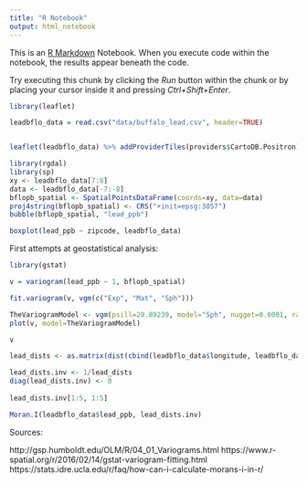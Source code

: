 ```yaml
---
title: "R Notebook"
output: html_notebook
---
```


This is an [R Markdown](http://rmarkdown.rstudio.com) Notebook. When you execute code within the notebook, the results appear beneath the code. 

Try executing this chunk by clicking the *Run* button within the chunk or by placing your cursor inside it and pressing *Ctrl+Shift+Enter*. 

```r

library(leaflet)

leadbflo_data = read.csv("data/buffalo_lead.csv", header=TRUE)


leaflet(leadbflo_data) %>% addProviderTiles(providers$CartoDB.Positron) %>% addCircles(color = ~lead_ppb, lng = ~longitude, lat = ~latitude)

```
```r
library(rgdal)
library(sp)
xy <- leadbflo_data[7:8]
data <- leadbflo_data[-7:-8]
bflopb_spatial <- SpatialPointsDataFrame(coords=xy, data=data)
proj4string(bflopb_spatial) <- CRS("+init=epsg:3857")
bubble(bflopb_spatial, "lead_ppb")
```
```r
boxplot(lead_ppb ~ zipcode, leadbflo_data)
```

First attempts at geostatistical analysis:

```r
library(gstat)

v = variogram(lead_ppb ~ 1, bflopb_spatial)

fit.variogram(v, vgm(c("Exp", "Mat", "Sph")))

TheVariogramModel <- vgm(psill=29.89239, model="Sph", nugget=0.0001, range=0.01814742)
plot(v, model=TheVariogramModel)

v
```
```r
lead_dists <- as.matrix(dist(cbind(leadbflo_data$longitude, leadbflo_data$latitude)))

lead_dists.inv <- 1/lead_dists
diag(lead_dists.inv) <- 0
 
lead_dists.inv[1:5, 1:5]

Moran.I(leadbflo_data$lead_ppb, lead_dists.inv)
```


Sources:

http://gsp.humboldt.edu/OLM/R/04_01_Variograms.html
https://www.r-spatial.org/r/2016/02/14/gstat-variogram-fitting.html
https://stats.idre.ucla.edu/r/faq/how-can-i-calculate-morans-i-in-r/
